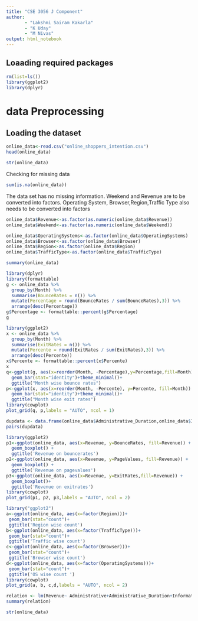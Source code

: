 ```yaml
---
title: "CSE 3056 J Component"
author: 
       - "Lakshmi Sairam Kakarla"
       - "K Uday"
       - "M Nivas"
output: html_notebook
---
```


## Loaading required packages
```r
rm(list=ls())
library(ggplot2)
library(dplyr)
```

# data Preprocessing
## Loading the dataset
```r
online_data<-read.csv("online_shoppers_intention.csv")
head(online_data)
```

```r
str(online_data)
```

Checking for missing data
```r
sum(is.na(online_data))
```

The data set has no missing information. 
Weekend and Revenue are to be converted into factors.
Operating System, Browser,Region,Traffic Type also needs to be converted into factors
```r
online_data$Revenue<-as.factor(as.numeric(online_data$Revenue))
online_data$Weekend<-as.factor(as.numeric(online_data$Weekend))

online_data$OperatingSystems<-as.factor(online_data$OperatingSystems)
online_data$Browser<-as.factor(online_data$Browser)
online_data$Region<-as.factor(online_data$Region)
online_data$TrafficType<-as.factor(online_data$TrafficType)
```

```r
summary(online_data)
```

```r
library(dplyr)
library(formattable)
g <- online_data %>%
  group_by(Month) %>%
  summarise(BounceRates = n()) %>%
  mutate(Percentage = round(BounceRates / sum(BounceRates),3)) %>%
  arrange(desc(Percentage))
g$Percentage <- formattable::percent(g$Percentage)  
g
```

```r
library(ggplot2)
x <- online_data %>%
  group_by(Month) %>%
  summarise(ExitRates = n()) %>%
  mutate(Percente = round(ExitRates / sum(ExitRates),3)) %>%
  arrange(desc(Percente))
x$Percente <- formattable::percent(x$Percente)  
x
q<-ggplot(g, aes(x=reorder(Month, -Percentage),y=Percentage,fill=Month))+
  geom_bar(stat="identity")+theme_minimal()+
  ggtitle("Month wise bounce rates")
p<-ggplot(x, aes(x=reorder(Month, -Percente), y=Percente, fill=Month)) +
  geom_bar(stat="identity")+theme_minimal()+
  ggtitle("Month wise exit rates")
library(cowplot)
plot_grid(q, p,labels = "AUTO", ncol = 1)
```

```r
dupdata <- data.frame(online_data$Administrative_Duration,online_data$Informational_Duration,online_data$ProductRelated_Duration,online_data$Revenue)
pairs(dupdata)
```

```r
library(ggplot2)
p1<-ggplot(online_data, aes(x=Revenue, y=BounceRates, fill=Revenue)) +
  geom_boxplot() +
  ggtitle('Revenue on bouncerates')
p2<-ggplot(online_data, aes(x=Revenue, y=PageValues, fill=Revenue)) +
  geom_boxplot() +
  ggtitle('Revenue on pagevalues')
p3<-ggplot(online_data, aes(x=Revenue, y=ExitRates,fill=Revenue)) +
  geom_boxplot()+
  ggtitle('Revenue on exitrates')
library(cowplot)
plot_grid(p1, p2, p3,labels = "AUTO", ncol = 2)
```


```r
library("ggplot2")
a<-ggplot(online_data, aes(x=factor(Region)))+
 geom_bar(stat="count")+
 ggtitle('Region wise count')
b<-ggplot(online_data, aes(x=factor(TrafficType)))+
 geom_bar(stat="count")+
 ggtitle('Traffic wise count')
c<-ggplot(online_data, aes(x=factor(Browser)))+
 geom_bar(stat="count")+
 ggtitle('Browser wise count')
d<-ggplot(online_data, aes(x=factor(OperatingSystems)))+
 geom_bar(stat="count")+
 ggtitle('OS wise count ')
library(cowplot)
plot_grid(a, b, c,d,labels = "AUTO", ncol = 2)
```

```r
relation <- lm(Revenue~ Administrative+Administrative_Duration+Informational+Informational_Duration+ProductRelated+ProductRelated_Duration+BounceRates+ExitRates+PageValues+SpecialDay+Month+OperatingSystems+Browser+Region+TrafficType+VisitorType+Weekend,data=online_data)
summary(relation)
```

```r
str(online_data)
```

